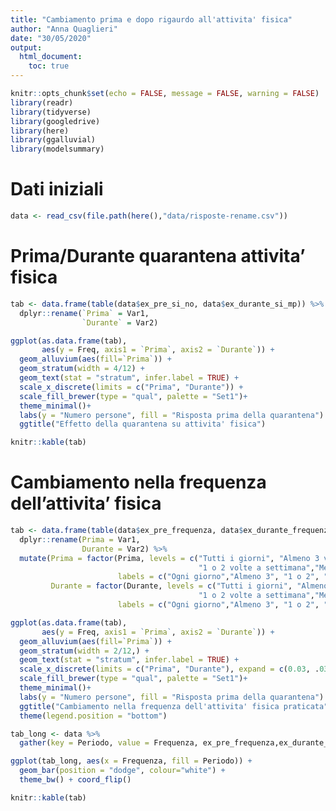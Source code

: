 ```yaml
---
title: "Cambiamento prima e dopo rigaurdo all'attivita' fisica"
author: "Anna Quaglieri"
date: "30/05/2020"
output: 
  html_document:
    toc: true
---
```



```r
knitr::opts_chunk$set(echo = FALSE, message = FALSE, warning = FALSE)
library(readr)
library(tidyverse)
library(googledrive)
library(here)
library(ggalluvial)
library(modelsummary)
```

# Dati iniziali 

```r
data <- read_csv(file.path(here(),"data/risposte-rename.csv"))
```

# Prima/Durante quarantena attivita' fisica

```r
tab <- data.frame(table(data$ex_pre_si_no, data$ex_durante_si_mp)) %>%
  dplyr::rename(`Prima` = Var1,
                `Durante` = Var2)

ggplot(as.data.frame(tab),
       aes(y = Freq, axis1 = `Prima`, axis2 = `Durante`)) +
  geom_alluvium(aes(fill=`Prima`)) +
  geom_stratum(width = 4/12) +
  geom_text(stat = "stratum", infer.label = TRUE) +
  scale_x_discrete(limits = c("Prima", "Durante")) +
  scale_fill_brewer(type = "qual", palette = "Set1")+
  theme_minimal()+
  labs(y = "Numero persone", fill = "Risposta prima della quarantena") +
  ggtitle("Effetto della quarantena su attivita' fisica")
```


```r
knitr::kable(tab)
```


# Cambiamento nella frequenza dell'attivita' fisica

```r
tab <- data.frame(table(data$ex_pre_frequenza, data$ex_durante_frequenza)) %>%
  dplyr::rename(Prima = Var1,
                Durante = Var2) %>%
  mutate(Prima = factor(Prima, levels = c("Tutti i giorni", "Almeno 3 volte a settimana",
                                          "1 o 2 volte a settimana","Meno di una volta a settimana"), 
                        labels = c("Ogni giorno","Almeno 3", "1 o 2", "Meno di una")),
         Durante = factor(Durante, levels = c("Tutti i giorni", "Almeno 3 volte a settimana",
                                          "1 o 2 volte a settimana","Meno di una volta a settimana"), 
                        labels = c("Ogni giorno","Almeno 3", "1 o 2", "Meno di una")))

ggplot(as.data.frame(tab),
       aes(y = Freq, axis1 = `Prima`, axis2 = `Durante`)) +
  geom_alluvium(aes(fill=`Prima`)) +
  geom_stratum(width = 2/12,) +
  geom_text(stat = "stratum", infer.label = TRUE) +
  scale_x_discrete(limits = c("Prima", "Durante"), expand = c(0.03, .03)) +
  scale_fill_brewer(type = "qual", palette = "Set1")+
  theme_minimal()+
  labs(y = "Numero persone", fill = "Risposta prima della quarantena") +
  ggtitle("Cambiamento nella frequenza dell'attivita' fisica praticata")+
  theme(legend.position = "bottom")
```


```r
tab_long <- data %>%
  gather(key = Periodo, value = Frequenza, ex_pre_frequenza,ex_durante_frequenza) 

ggplot(tab_long, aes(x = Frequenza, fill = Periodo)) +
  geom_bar(position = "dodge", colour="white") +
  theme_bw() + coord_flip()
```


```r
knitr::kable(tab)
```



```r

```


